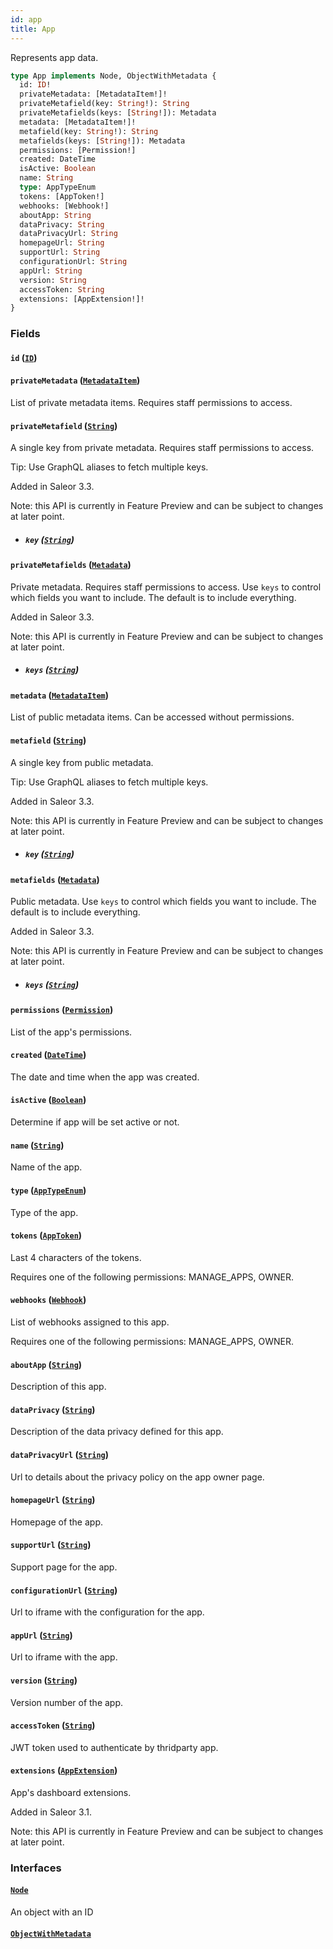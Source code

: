 ```yaml
---
id: app
title: App
---
```


Represents app data.

```graphql
type App implements Node, ObjectWithMetadata {
  id: ID!
  privateMetadata: [MetadataItem!]!
  privateMetafield(key: String!): String
  privateMetafields(keys: [String!]): Metadata
  metadata: [MetadataItem!]!
  metafield(key: String!): String
  metafields(keys: [String!]): Metadata
  permissions: [Permission!]
  created: DateTime
  isActive: Boolean
  name: String
  type: AppTypeEnum
  tokens: [AppToken!]
  webhooks: [Webhook!]
  aboutApp: String
  dataPrivacy: String
  dataPrivacyUrl: String
  homepageUrl: String
  supportUrl: String
  configurationUrl: String
  appUrl: String
  version: String
  accessToken: String
  extensions: [AppExtension!]!
}
```

### Fields

#### `id` ([`ID`](../../../developer/api-reference/scalars/id))

#### `privateMetadata` ([`MetadataItem`](../../../developer/api-reference/objects/metadata-item))

List of private metadata items. Requires staff permissions to access.

#### `privateMetafield` ([`String`](../../../developer/api-reference/scalars/string))

A single key from private metadata. Requires staff permissions to access.

Tip: Use GraphQL aliases to fetch multiple keys.

Added in Saleor 3.3.

Note: this API is currently in Feature Preview and can be subject to changes at later point.

- ##### `key` ([`String`](../../../developer/api-reference/scalars/string))

#### `privateMetafields` ([`Metadata`](../../../developer/api-reference/scalars/metadata))

Private metadata. Requires staff permissions to access. Use `keys` to control which fields you want to include. The default is to include everything.

Added in Saleor 3.3.

Note: this API is currently in Feature Preview and can be subject to changes at later point.

- ##### `keys` ([`String`](../../../developer/api-reference/scalars/string))

#### `metadata` ([`MetadataItem`](../../../developer/api-reference/objects/metadata-item))

List of public metadata items. Can be accessed without permissions.

#### `metafield` ([`String`](../../../developer/api-reference/scalars/string))

A single key from public metadata.

Tip: Use GraphQL aliases to fetch multiple keys.

Added in Saleor 3.3.

Note: this API is currently in Feature Preview and can be subject to changes at later point.

- ##### `key` ([`String`](../../../developer/api-reference/scalars/string))

#### `metafields` ([`Metadata`](../../../developer/api-reference/scalars/metadata))

Public metadata. Use `keys` to control which fields you want to include. The default is to include everything.

Added in Saleor 3.3.

Note: this API is currently in Feature Preview and can be subject to changes at later point.

- ##### `keys` ([`String`](../../../developer/api-reference/scalars/string))

#### `permissions` ([`Permission`](../../../developer/api-reference/objects/permission))

List of the app's permissions.

#### `created` ([`DateTime`](../../../developer/api-reference/scalars/date-time))

The date and time when the app was created.

#### `isActive` ([`Boolean`](../../../developer/api-reference/scalars/boolean))

Determine if app will be set active or not.

#### `name` ([`String`](../../../developer/api-reference/scalars/string))

Name of the app.

#### `type` ([`AppTypeEnum`](../../../developer/api-reference/enums/app-type-enum))

Type of the app.

#### `tokens` ([`AppToken`](../../../developer/api-reference/objects/app-token))

Last 4 characters of the tokens.

Requires one of the following permissions: MANAGE_APPS, OWNER.

#### `webhooks` ([`Webhook`](../../../developer/api-reference/objects/webhook))

List of webhooks assigned to this app.

Requires one of the following permissions: MANAGE_APPS, OWNER.

#### `aboutApp` ([`String`](../../../developer/api-reference/scalars/string))

Description of this app.

#### `dataPrivacy` ([`String`](../../../developer/api-reference/scalars/string))

Description of the data privacy defined for this app.

#### `dataPrivacyUrl` ([`String`](../../../developer/api-reference/scalars/string))

Url to details about the privacy policy on the app owner page.

#### `homepageUrl` ([`String`](../../../developer/api-reference/scalars/string))

Homepage of the app.

#### `supportUrl` ([`String`](../../../developer/api-reference/scalars/string))

Support page for the app.

#### `configurationUrl` ([`String`](../../../developer/api-reference/scalars/string))

Url to iframe with the configuration for the app.

#### `appUrl` ([`String`](../../../developer/api-reference/scalars/string))

Url to iframe with the app.

#### `version` ([`String`](../../../developer/api-reference/scalars/string))

Version number of the app.

#### `accessToken` ([`String`](../../../developer/api-reference/scalars/string))

JWT token used to authenticate by thridparty app.

#### `extensions` ([`AppExtension`](../../../developer/api-reference/objects/app-extension))

App's dashboard extensions.

Added in Saleor 3.1.

Note: this API is currently in Feature Preview and can be subject to changes at later point.

### Interfaces

#### [`Node`](../../../developer/api-reference/interfaces/node)

An object with an ID

#### [`ObjectWithMetadata`](../../../developer/api-reference/interfaces/object-with-metadata)

